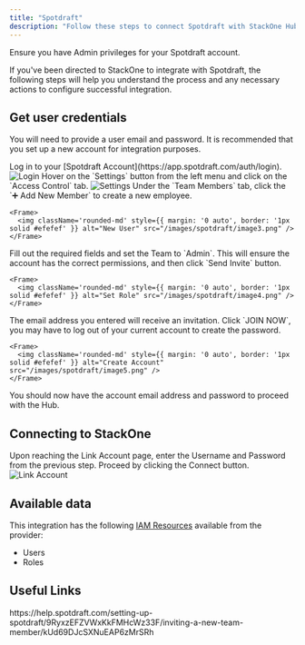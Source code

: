 ```yaml
---
title: "Spotdraft"
description: "Follow these steps to connect Spotdraft with StackOne Hub successfully."
---
```



<Warning>
  Ensure you have Admin privileges for your Spotdraft account.
</Warning>

If you've been directed to StackOne to integrate with Spotdraft, the following steps will help you understand the process and any necessary actions to configure successful integration.

## Get user credentials

You will need to provide a user email and password. It is recommended that you set up a new account for integration purposes.

<Steps>
<Step title="Log in to Spotdraft">
    Log in to your [Spotdraft Account](https://app.spotdraft.com/auth/login).
    <Frame>
      <img className='rounded-md' style={{ margin: '0 auto', border: '1px solid #efefef' }} alt="Login" src="/images/spotdraft/image1.png" />
    </Frame>
  </Step>
  <Step title="Go to settings">
    Hover on the `Settings` <Icon icon="gear" iconType="regular" /> button from the left menu and click on the `Access Control` tab.
    <Frame>
      <img className='rounded-md' style={{ margin: '0 auto', border: '1px solid #efefef' }} alt="Settings" src="/images/spotdraft/image2.png" />
    </Frame>
  </Step>

  <Step title="Create a New User">
    Under the `Team Members` tab, click the `➕ Add New Member` to create a new employee.

    <Frame>
      <img className='rounded-md' style={{ margin: '0 auto', border: '1px solid #efefef' }} alt="New User" src="/images/spotdraft/image3.png" />
    </Frame>
  </Step>

  <Step title="Fill Out Required Fields">
    Fill out the required fields and set the Team to `Admin`. This will ensure the account has the correct permissions, and then click `Send Invite` button.

    <Frame>
      <img className='rounded-md' style={{ margin: '0 auto', border: '1px solid #efefef' }} alt="Set Role" src="/images/spotdraft/image4.png" />
    </Frame>
  </Step>

  <Step title="Create Account">
    The email address you entered will receive an invitation. Click `JOIN NOW`, you may have to log out of your current account to create the password.

    <Frame>
      <img className='rounded-md' style={{ margin: '0 auto', border: '1px solid #efefef' }} alt="Create Account" src="/images/spotdraft/image5.png" />
    </Frame>
  </Step>

  <Step title="Get Account Email and Password">
    You should now have the account email address and password to proceed with the Hub.
  </Step>
</Steps>

## Connecting to StackOne

<Steps>
  <Step title="Enter User Details">
    Upon reaching the Link Account page, enter the Username and Password from the previous step. Proceed by clicking the Connect button.
    <Frame>
      <img className='rounded-md' style={{ margin: '0 auto', border: '1px solid #efefef' }} alt="Link Account" src="/images/spotdraft/image6.png" />
    </Frame>
  </Step>
</Steps>

<IntegrationFooter />


## Available data

This integration has the following [IAM Resources](https://docs.stackone.com/reference/iam_list_users) available from the provider:
<ul>
 <li>Users</li>
 <li>Roles</li>
</ul>


## Useful Links
<Card title="Inviting a New Team Member" icon="link" href="https://help.spotdraft.com/setting-up-spotdraft/9RyxzEFZVWxKkFMHcWz33F/inviting-a-new-team-member/kUd69DJcSXNuEAP6zMrSRh">
    https://help.spotdraft.com/setting-up-spotdraft/9RyxzEFZVWxKkFMHcWz33F/inviting-a-new-team-member/kUd69DJcSXNuEAP6zMrSRh
</Card>
